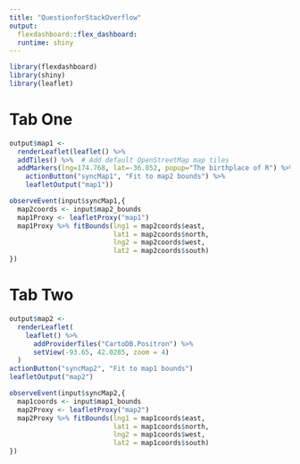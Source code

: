 ```yaml
---
title: "QuestionforStackOverflow"
output: 
  flexdashboard::flex_dashboard:
  runtime: shiny
---
```

  
```r
library(flexdashboard)
library(shiny)
library(leaflet)
```

Tab One
======================================================================
  
```r
output$map1 <-
  renderLeaflet(leaflet() %>%
  addTiles() %>%  # Add default OpenStreetMap map tiles
  addMarkers(lng=174.768, lat=-36.852, popup="The birthplace of R") %>%
    actionButton("syncMap1", "Fit to map2 bounds") %>% 
    leafletOutput("map1"))

observeEvent(input$syncMap1,{
  map2coords <- input$map2_bounds
  map1Proxy <- leafletProxy("map1")
  map1Proxy %>% fitBounds(lng1 = map2coords$east,
                          lat1 = map2coords$north,
                          lng2 = map2coords$west,
                          lat2 = map2coords$south)
})
```

Tab Two
======================================================================
  
```r

output$map2 <-
  renderLeaflet(
    leaflet() %>%
      addProviderTiles("CartoDB.Positron") %>%
      setView(-93.65, 42.0285, zoom = 4)
  )
actionButton("syncMap2", "Fit to map1 bounds")
leafletOutput("map2")

observeEvent(input$syncMap2,{
  map1coords <- input$map1_bounds
  map2Proxy <- leafletProxy("map2")
  map2Proxy %>% fitBounds(lng1 = map1coords$east,
                          lat1 = map1coords$north,
                          lng2 = map1coords$west,
                          lat2 = map1coords$south)
})
```
